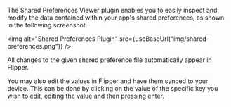 
The Shared Preferences Viewer plugin enables you to easily inspect and modify the data contained within your app's shared preferences, as shown in the following screenshot.

<img alt="Shared Preferences Plugin" src={useBaseUrl("img/shared-preferences.png")} />

All changes to the given shared preference file automatically appear in Flipper.

You may also edit the values in Flipper and have them synced to your device. This can be done by clicking on the value of the specific key you wish to edit, editing the value and then pressing enter.
